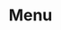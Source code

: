 ---
title: "Menu"
description: "The primary module for building and interacting with static widgets inside of the user interface. Provides functions to register widgets (toggles, sliders, combos, etc.) and manage configuration values."
keywords: ["zz"]
icon: "menu"
---